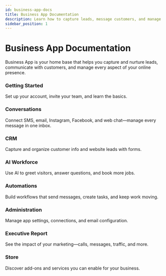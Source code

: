 ```yaml
---
id: business-app-docs
title: Business App Documentation
description: Learn how to capture leads, message customers, and manage your online presence with Business App.
sidebar_position: 1
---
```



# Business App Documentation

Business App is your home base that helps you capture and nurture leads, communicate with customers, and manage every aspect of your online presence.

<div className="row">
  <div className="col col--4">
    <Link className="card-link" to="./getting_started_with_business_app">
      <div className="card">
        <div className="card__header">
          <h3>Getting Started</h3>
        </div>
        <div className="card__body">
          <p>Set up your account, invite your team, and learn the basics.</p>
        </div>
      </div>
    </Link>
  </div>

  <div className="col col--4">
    <Link className="card-link" to="./conversations/">
      <div className="card">
        <div className="card__header">
          <h3>Conversations</h3>
        </div>
        <div className="card__body">
          <p>Connect SMS, email, Instagram, Facebook, and web chat—manage every message in one inbox.</p>
        </div>
      </div>
    </Link>
  </div>

  <div className="col col--4">
    <Link className="card-link" to="/crm">
      <div className="card">
        <div className="card__header">
          <h3>CRM</h3>
        </div>
        <div className="card__body">
          <p>Capture and organize customer info and website leads with forms.</p>
        </div>
      </div>
    </Link>
  </div>

  <div className="col col--4">
    <Link className="card-link" to="./ai/ai-workforce/ai_workforce_overview">
      <div className="card">
        <div className="card__header">
          <h3>AI Workforce</h3>
        </div>
        <div className="card__body">
          <p>Use AI to greet visitors, answer questions, and book more jobs.</p>
        </div>
      </div>
    </Link>
  </div>

  <div className="col col--4">
    <Link className="card-link" to="/automations">
      <div className="card">
        <div className="card__header">
          <h3>Automations</h3>
        </div>
        <div className="card__body">
          <p>Build workflows that send messages, create tasks, and keep work moving.</p>
        </div>
      </div>
    </Link>
  </div>

  <div className="col col--4">
    <Link className="card-link" to="./administration/">
      <div className="card">
        <div className="card__header">
          <h3>Administration</h3>
        </div>
        <div className="card__body">
          <p>Manage app settings, connections, and email configuration.</p>
        </div>
      </div>
    </Link>
  </div>

  <div className="col col--4">
    <Link className="card-link" to="./executivereport/executive_report_overview">
      <div className="card">
        <div className="card__header">
          <h3>Executive Report</h3>
        </div>
        <div className="card__body">
          <p>See the impact of your marketing—calls, messages, traffic, and more.</p>
        </div>
      </div>
    </Link>
  </div>

  <div className="col col--4">
    <Link className="card-link" to="/store">
      <div className="card">
        <div className="card__header">
          <h3>Store</h3>
        </div>
        <div className="card__body">
          <p>Discover add-ons and services you can enable for your business.</p>
        </div>
      </div>
    </Link>
  </div>
</div>


